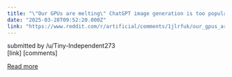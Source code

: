 ```yaml
---
title: "\"Our GPUs are melting\" ChatGPT image generation is too popular for its own good, OpenAI announces rate limits"
date: "2025-03-28T09:52:20.000Z"
link: "https://www.reddit.com/r/artificial/comments/1jlrfuk/our_gpus_are_melting_chatgpt_image_generation_is/"
---
```


submitted by    /u/Tiny-Independent273  
 [link]   [comments]

[Read more](https://www.reddit.com/r/artificial/comments/1jlrfuk/our_gpus_are_melting_chatgpt_image_generation_is/)
